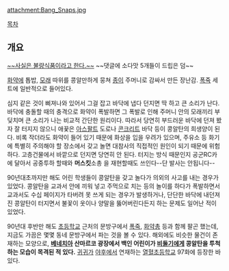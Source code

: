 attachment:Bang_Snaps.jpg

[[목차]]

== 개요 ==

[http://gall.dcinside.com/board/view/?id=touhou&no=2709469&page=1&exception_mode=best ~~사실은 불량식품이라고 한다.~~] ~~댓글에 소다맛 5개들이 드립은 덤~~

[[화약]]에 톱밥, [[모래]] 따위를 콩알만하게 뭉쳐 [[종이]] 주머니로 감싸서 만든 장난감. [[폭죽]] 세트에 일반적으로 들어있다.

심지 같은 것이 삐져나와 있어서 그걸 잡고 바닥에 냅다 던지면 딱 하고 큰 소리가 난다. 바닥에 충돌할 때의 충격으로 화약이 폭발하면 그 폭발로 인해 주머니 안의 모래끼리 부딪치며 큰 소리가 나는 비교적 간단한 원리이다. 따라서 당연히 부드러운 바닥에 던져 봤자 잘 터지지 않으니 애꿎은 [[아스팔트]] 도로나 [[콘크리트]] 바닥 등이 콩알탄의 희생양이 된다. 비록 작더라도 화약이 들어 있기 때문에 화상을 입을 우려가 있으며, 주유소 등 화기에 특별히 주의해야 할 장소에서 갖고 놀면 대참사의 직접적인 원인이 되기 때문에 위험하다. 고층건물에서 바깥으로 던지면 당연히 안 된다. 터지는 방식 때문인지 공군RC카 에 달아서 공중투하 할때와 '''머스킷'''소총 을 재현할때도 쓰인다--단 발사는 안됩니다--

90년대초까지만 해도 어린 학생들이 콩알탄을 갖고 놀다가 의외의 사고를 내는 경우가 있었다. 콩알탄을 교과서 안에 끼워 넣고 주먹으로 치는 등의 놀이를 하다가 폭발하면서 교과서도 수십 페이지가 타버려 못 쓰게 되는 경우가 발생하거나, 단단한 바닥에 내던져진 콩알탄이 터지면서 불꽃이 옷이나 양말을 뚫어버린다든지 하는 문제도 일어난 적이 있었다. 

90년대 후반만 해도 [[초등학교]] 근처의 문방구에서 [[폭죽]], [[화약총]] 등과 함께 팔곤 했는데, 지금도 가끔은 몇몇 동네 문방구에서 파는 것을 볼 수 있다. 해외에도 비슷한 물건이 존재하는 모양으로, '''[[베네치아]] 산마르코 광장에서 백인 어린이가 [[비둘기]]에게 콩알탄을 투척하는 모습이 목격된 적 있다.''' [[귀귀]]가 [[야후]]에서 연재하는 [[열혈초등학교]] 97화에 등장한 바 있다.
